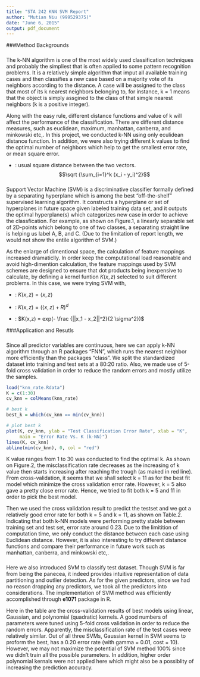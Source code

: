 ```yaml
---
title: "STA 242 KNN SVM Report"
author: "Mutian Niu (999529375)"
date: "June 6, 2015"
output: pdf_document
---
```


###\large Method Backgrounds

### \textit{k-nearest Neighbour (k-NN)}

The k-NN algorithm is one of the most widely used classification techniques and probably the simpliest that is often applied to some pattern recognition problems. It is a relatively simple algorithm that imput all available training cases and then classifies a new case based on a majority vote of its neighbors according to the distance. A case will be assigned to the class that most of its k nearest neighbors belonging to, for instance, k = 1 means that the object is simply assgined to the class of that simgle nearest neighbors (k is a positive integer). 

Along with the easy rule, different distance functions and value of k will affect the performance of the classification. There are different distance measures, such as euclidean, maximum, manhattan, canberra, and minkowski etc,. In this project, we conducted k-NN using only eculidean distance function. In addition, we were also trying different k values to find the optimal number of neighbors which help to get the smallest error rate, or mean square error.

 - \textit{Euclidean}: usual square distance between the two vectors.
 $$\sqrt {\sum_{i=1}^k (x_i - y_i)^2}$$

\begin{figure}
\centering
\includegraphics[width=.75\linewidth]{figure_svm} 
\caption{2D-points classification separating by straight line (Andrew Ng)} 
\label{myFigure} 
\end{figure}

### \textit{Support Vector Machine (SVM)}

Support Vector Machine (SVM) is a discriminative classifier formally defined by a separating hyperplane which is among the best “off-the-shelf” supervised learning algorithm. It constructs a hyperplane or set of hyperplanes in future space given labeled training data set, and it outputs the optimal hyperplane(s) which categorizes new case in order to achieve the classfication. For example, as shown on Figure.1, a linearly separable set of 2D-points which belong to one of two classes, a separating straight line is helping us label A, B, and C. (Due to the limitation of report length, we would not show the entile algorithm of SVM.)

As the enlarge of dimentional space, the calculation of feature mappings increased dramaticlly. In order keep the computational load reasonable and avoid high-dimention calculation, the feature mappings used by SVM schemes are designed to ensure that dot products being inexpensive to calculate, by defining a kernel funtion $K(x,z)$ selected to suit different problems. In this case, we were trying SVM with,

 - \textit{Linear}: $K(x,z) = \langle x, z\rangle$ 
 
 - \textit{Polynomial (quadratic)}: $K(x,z) = (\langle x, z\rangle + R)^d$
 
 - \textit{Radial (Gaussian, degree = 2)}: $K(x,z) = exp(- \frac {||x_1 - x_2||^2}{2 \sigma^2})$ 


###\large Application and Resutls

### \textit{k-NN}

Since all predictor variables are continuous, here we can apply k-NN algorithm through an R packages "FNN", which runs the nearest neighbor more efficiently than the packages "class". We split the standardized dataset into training and test sets at a 80:20 ratio. Also, we made use of 5-fold cross validation in order to reduce the random errors and mostly utilize the samples. 

```r
load("knn_rate.Rdata")
K = c(1:30)
cv_knn = colMeans(knn_rate)

# best k
best_k = which(cv_knn == min(cv_knn))

# plot best k
plot(K, cv_knn, ylab = "Test Classification Error Rate", xlab = "K", 
     main = "Error Rate Vs. K (k-NN)")
lines(K, cv_knn)
abline(min(cv_knn), 0, col = "red")
```

\begin{center}
$Figure.2:\ Misclassification\ Rate\ over\ Different\ K\ Values$
\end{center} 

K value ranges from 1 to 30 was conducted to find the optimal k. As shown on Figure.2, the misclassification rate decreases as the increasing of k value then starts increasing after reaching the trough (as maked in red line). From cross-validation, it seems that we shall select k = 11 as for the best fit model which minimize the cross validation error rate. However, k = 5 also gave a pretty close error rate. Hence, we tried to fit both k = 5 and 11 in order to pick the best model. 

\begin{table}[h]
\centering
\caption{Error Rate for k-nearest Neighbor}
\label{my-label}
\begin{tabular}{|l|c|}
\hline
k-NN   & Test Misclassification Rate \\ \hline
k = 5  & 0.2310116                   \\ \hline
k = 11 & 0.2313348                   \\ \hline
\end{tabular}
\end{table}

Then we used the cross validation result to predict the testset and we got a relatively good error rate for both k = 5 and k = 11, as shown on Table.2. Indicating that both k-NN models were performing pretty stable between training set and test set, error rate around 0.23. Due to the limitition of computation time, we only conduct the distance between each case using Euclidean distance. However, it is also interesting to try different distance functions and compare their performance in future work such as manhattan, canberra, and minkowski etc,.


### \textit{SVM}

Here we also introduced SVM to classify test dataset. Though SVM is far from being the panecea, it indeed provides intuitive representation of data partitioning and outlier detection. As for the given predictors, since we had no reason dropping any predictors, we took all the predictors into considerations. The implementation of SVM method was efficiently accomplished through **e1071** package in R.

\begin{table}[h]
\centering
\caption{Error Rate for Support Vector Machine}
\label{my-label}
\begin{tabular}{|l|c|c|c|}
\hline
SVM                    & Gamma & Cost & Error Rate \\ \hline
Linear                 & 0.01  & 0.2  & 0.2327     \\ \hline
Gaussian               & 0.01  & 10   & 0.2015     \\ \hline
Polynomial (Quadratic) & 0.1   & 0.3  & 0.2222     \\ \hline
\end{tabular}
\end{table}

Here in the table are the cross-validation results of best models using linear, Gaussian, and polynomial (quadratic) kernels. A good numbers of parameters were tuned using 5-fold cross validation in order to reduce the random errors. Apparently, the misclassification rate of the test cases were relatively similar. Out of all three SVMs, Gaussian kernel in SVM seems to proform the best, has a 0.20 error rate (with gamma = 0.01, cost = 10). However, we may not maximize the potential of SVM method 100% since we didn't train all the possible parameters. In addition, higher order polynomial kernals were not applied here which might also be a possiblity of increasing the prediction accuracy.


